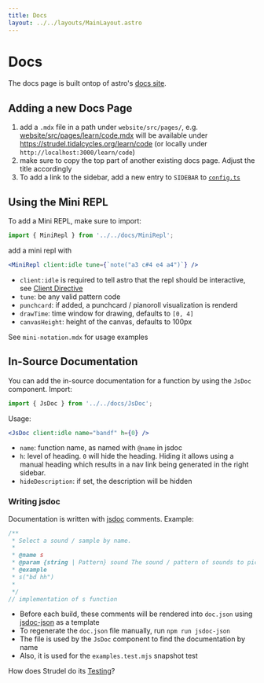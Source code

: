 ```yaml
---
title: Docs
layout: ../../layouts/MainLayout.astro
---
```


# Docs

The docs page is built ontop of astro's [docs site](https://github.com/withastro/astro/tree/main/examples/docs).

## Adding a new Docs Page

1. add a `.mdx` file in a path under `website/src/pages/`, e.g. [website/src/pages/learn/code.mdx](https://raw.githubusercontent.com/tidalcycles/strudel/main/website/src/pages/learn/code.mdx) will be available under https://strudel.tidalcycles.org/learn/code (or locally under `http://localhost:3000/learn/code`)
2. make sure to copy the top part of another existing docs page. Adjust the title accordingly
3. To add a link to the sidebar, add a new entry to `SIDEBAR` to [`config.ts`](https://github.com/tidalcycles/strudel/blob/main/website/src/config.ts)

## Using the Mini REPL

To add a Mini REPL, make sure to import:

```js
import { MiniRepl } from '../../docs/MiniRepl';
```

add a mini repl with

```jsx
<MiniRepl client:idle tune={`note("a3 c#4 e4 a4")`} />
```

- `client:idle` is required to tell astro that the repl should be interactive, see [Client Directive](https://docs.astro.build/en/reference/directives-reference/#client-directives)
- `tune`: be any valid pattern code
- `punchcard`: if added, a punchcard / pianoroll visualization is renderd
- `drawTime`: time window for drawing, defaults to `[0, 4]`
- `canvasHeight`: height of the canvas, defaults to 100px

See `mini-notation.mdx` for usage examples

## In-Source Documentation

You can add the in-source documentation for a function by using the `JsDoc` component. Import:

```js
import { JsDoc } from '../../docs/JsDoc';
```

Usage:

```jsx
<JsDoc client:idle name="bandf" h={0} />
```

- `name`: function name, as named with `@name` in jsdoc
- `h`: level of heading. `0` will hide the heading. Hiding it allows using a manual heading which results in a nav link being generated in the right sidebar.
- `hideDescription`: if set, the description will be hidden

### Writing jsdoc

Documentation is written with [jsdoc](https://jsdoc.app/) comments. Example:

```js
/**
 * Select a sound / sample by name.
 *
 * @name s
 * @param {string | Pattern} sound The sound / pattern of sounds to pick
 * @example
 * s("bd hh")
 *
 */
// implementation of s function
```

- Before each build, these comments will be rendered into `doc.json` using [jsdoc-json](https://www.npmjs.com/package/jsdoc-json) as a template
- To regenerate the `doc.json` file manually, run `npm run jsdoc-json`
- The file is used by the `JsDoc` component to find the documentation by name
- Also, it is used for the `examples.test.mjs` snapshot test

How does Strudel do its [Testing](/technical-manual/testing)?

